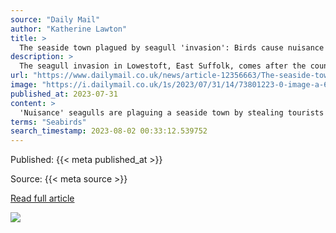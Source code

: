 ```yaml
---
source: "Daily Mail"
author: "Katherine Lawton"
title: >
  The seaside town plagued by seagull 'invasion': Birds cause nuisance by stealing tourists' ice creams and squawking so loudly that people can't even use their phones
description: >
  The seagull invasion in Lowestoft, East Suffolk, comes after the council set up 'hotels' for the birds earlier this year - meaning up to 430 pairs can nest in the port.
url: "https://www.dailymail.co.uk/news/article-12356663/The-seaside-town-plagued-seagull-invasion-Birds-cause-nuisance-stealing-tourists-ice-creams-squawking-loudly-people-use-phones.html"
image: "https://i.dailymail.co.uk/1s/2023/07/31/14/73801223-0-image-a-62_1690809674154.jpg"
published_at: 2023-07-31
content: >
  'Nuisance' seagulls are plaguing a seaside town by stealing tourists' food and squawking so loudly that people can't even use their phones.   The 'vicious' birds have taken to nicking ice creams and … [+3563 chars]
terms: "Seabirds"
search_timestamp: 2023-08-02 00:33:12.539752
---
```



Published: {{< meta published_at >}}


Source: {{< meta source >}}


[Read full article]({{< meta url >}}){target='_blank'}



![](`r rmarkdown::metadata$image[1]`)

